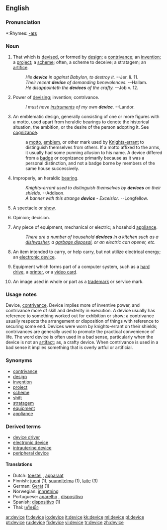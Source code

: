 ==English==

===Pronunciation===
*:Rhymes: [[Rhymes:English:-aɪs|-aɪs]]

===Noun===
{{en-noun}}

# That which is [[devise]]d, or formed by [[design]]; a [[contrivance]]; an [[invention]]; a [[project]]; a [[scheme]]; often, a scheme to deceive; a stratagem; an [[artifice]].
#:''His '''device''' in against Babylon, to destroy it.'' --Jer. li. 11.
#:''Their recent '''device''' of demanding benevolences.'' --Hallam.
#:''He disappointeth the '''devices''' of the crafty.'' --Job v. 12.
# {{linguistics}} Power of [[devising]]; invention; contrivance.
#:''I must have [[instrument]]s of my own '''device'''''. --Landor.
# {{heraldry}} An emblematic design, generally consisting of one or more figures with a motto, used apart from heraldic bearings to denote the historical situation, the ambition, or the desire of the person adopting it. See [[cognizance]].
#:a [[motto]], [[emblem]], or other mark used by [[Knights-errant]] to distinguish themselves from others. If a motto affixed to the arms, it usually had some punning allusion to his name. A device differed from a [[badge]] or cognizance primarily because as it was a personal distinction, and not a badge borne by members of the same house successively.
# {{cattag|heradlry|colloquial}} Improperly, an heraldic [[bearing]].
#:''Knights-errant used to distinguish themselves by '''devices''' on their shields.'' --Addison.
#:''A banner with this strange '''device''''' - ''Excelsior''. --Longfellow.
# {{obsolete}} A spectacle or [[show]].
# {{obsolete}} Opinion; decision.
# {{colloquial}} Any piece of equipment, mechanical or electric; a hosehold [[appliance]].
#:''There are a number of household '''devices''' in a kitchen such as a [[dishwasher]], a [[garbage disposal]], or an electric can opener, etc.''
# {{cattag|electrical engineering}} An item intended to carry, or help carry, but not utilize electrical energy; an [[electronic device]].
# {{computing}} Equipment which forms part of a computer system, such as a [[hard drive]], a [[printer]], or a [[video card]].
# {{law}} An image used in whole or part as a [[trademark]] or service mark.

===Usage notes===
Device, [[contrivance]]. Device implies more of inventive power, and contrivance more of skill and dexterity in execution. A device usually has reference to something worked out for exhibition or show; a contrivance usually respects the arrangement or disposition of things with reference to securing some end. Devices were worn by knights-errant on their shields; contrivances are generally used to promote the practical convenience of life. The word device is often used in a bad sense, particularly when the device is not an [[artifact]]; as, a crafty device.  When contrivance is used in a bad sense it implies something that is overly artful or artificial.

===Synonyms===
*[[contrivance]]
*[[design]]
*[[invention]]
*[[project]]
*[[scheme]]
*[[shift]]
*[[stratagem]]
*[[equipment]]
*[[appliance]]

===Derived terms===
*[[device driver]]
*[[electronic device]]
*[[intrauterine device]]
*[[peripheral device]]

====Translations====
{{rfc-trans}}
*Dutch: [[toestel]] {{n}}, [[apparaat]]
*Finnish: [[juoni]] (1), [[suunnitelma]] (1), [[laite]] (3)
*German: [[Gerät]] {{n}} (1)
*Norwegian: [[innretning]]
*Portuguese: [[aparelho]] {{m}}, [[dispositivo]] {{m}}
*Spanish: [[dispositivo]] {{m}} (1)
*Thai: [[เครื่องมือ]]

[[ar:device]]
[[fr:device]]
[[io:device]]
[[it:device]]
[[kk:device]]
[[ml:device]]
[[pl:device]]
[[pt:device]]
[[ru:device]]
[[fi:device]]
[[vi:device]]
[[tr:device]]
[[zh:device]]